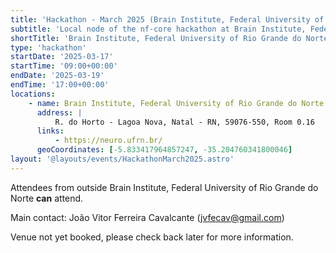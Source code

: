 ```yaml
---
title: 'Hackathon - March 2025 (Brain Institute, Federal University of Rio Grande do Norte)'
subtitle: 'Local node of the nf-core hackathon at Brain Institute, Federal University of Rio Grande do Norte, Brazil'
shortTitle: 'Brain Institute, Federal University of Rio Grande do Norte'
type: 'hackathon'
startDate: '2025-03-17'
startTime: '09:00+00:00'
endDate: '2025-03-19'
endTime: '17:00+00:00'
locations:
    - name: Brain Institute, Federal University of Rio Grande do Norte
      address: |
          R. do Horto - Lagoa Nova, Natal - RN, 59076-550, Room 0.16
      links:
          - https://neuro.ufrn.br/
      geoCoordinates: [-5.833417964857247, -35.204760341800046]
layout: '@layouts/events/HackathonMarch2025.astro'
---
```


Attendees from outside Brain Institute, Federal University of Rio Grande do Norte **can** attend.

Main contact: João Vitor Ferreira Cavalcante ([jvfecav@gmail.com](mailto:jvfecav@gmail.com))

Venue not yet booked, please check back later for more information.
